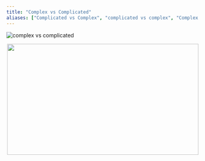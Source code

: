 ```yaml
---
title: "Complex vs Complicated"
aliases: ["Complicated vs Complex", "complicated vs complex", "Complex vs Complicated", "complex vs complicated"]
---
```


![complex vs complicated](../../images/complex-vs-complicated-straight-line.png)

<p align="center">
     <img src="../../images/complex-vs-complicated-straight-line.png"
          style="width: 500px; height: 290px;" />
</p>
